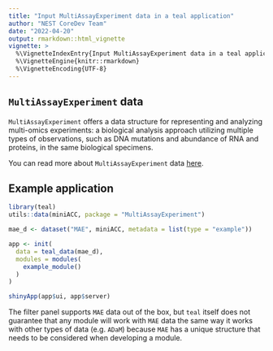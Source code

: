 ```yaml
---
title: "Input MultiAssayExperiment data in a teal application"
author: "NEST CoreDev Team"
date: "2022-04-20"
output: rmarkdown::html_vignette
vignette: >
  %\VignetteIndexEntry{Input MultiAssayExperiment data in a teal application}
  %\VignetteEngine{knitr::rmarkdown}
  %\VignetteEncoding{UTF-8}
---
```


## `MultiAssayExperiment` data
`MultiAssayExperiment` offers a data structure for representing and analyzing multi-omics experiments: a biological analysis approach utilizing multiple types of observations, such as DNA mutations and abundance of RNA and proteins, in the same biological specimens.

You can read more about `MultiAssayExperiment` data [here](https://www.bioconductor.org/packages/release/bioc/vignettes/MultiAssayExperiment/inst/doc/MultiAssayExperiment.html).

## Example application
```r
library(teal)
utils::data(miniACC, package = "MultiAssayExperiment")

mae_d <- dataset("MAE", miniACC, metadata = list(type = "example"))

app <- init(
  data = teal_data(mae_d),
  modules = modules(
    example_module()
  )
)

shinyApp(app$ui, app$server)
```

The filter panel supports `MAE` data out of the box, but `teal` itself does not guarantee that any module
will work with `MAE` data the same way it works with other types of data (e.g. `ADaM`) because `MAE` has a unique
structure that needs to be considered when developing a module.
